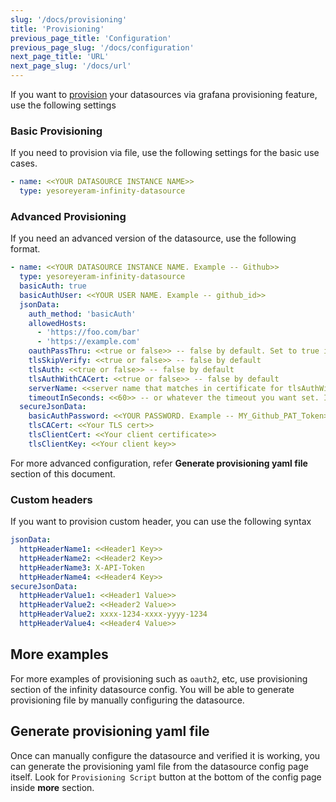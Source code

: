 ```yaml
---
slug: '/docs/provisioning'
title: 'Provisioning'
previous_page_title: 'Configuration'
previous_page_slug: '/docs/configuration'
next_page_title: 'URL'
next_page_slug: '/docs/url'
---
```


If you want to [provision](https://grafana.com/docs/grafana/latest/administration/provisioning/#provisioning-grafana) your datasources via grafana provisioning feature, use the following settings

### Basic Provisioning

If you need to provision via file, use the following settings for the basic use cases.

```yaml
- name: <<YOUR DATASOURCE INSTANCE NAME>>
  type: yesoreyeram-infinity-datasource
```

### Advanced Provisioning

If you need an advanced version of the datasource, use the following format.

```yaml
- name: <<YOUR DATASOURCE INSTANCE NAME. Example -- Github>>
  type: yesoreyeram-infinity-datasource
  basicAuth: true
  basicAuthUser: <<YOUR USER NAME. Example -- github_id>>
  jsonData:
    auth_method: 'basicAuth'
    allowedHosts:
      - 'https://foo.com/bar'
      - 'https://example.com'
    oauthPassThru: <<true or false>> -- false by default. Set to true if you want to pass the auth token from grafana
    tlsSkipVerify: <<true or false>> -- false by default
    tlsAuth: <<true or false>> -- false by default
    tlsAuthWithCACert: <<true or false>> -- false by default
    serverName: <<server name that matches in certificate for tlsAuthWithCACert>>
    timeoutInSeconds: <<60>> -- or whatever the timeout you want set. If not set defaults to 60.
  secureJsonData:
    basicAuthPassword: <<YOUR PASSWORD. Example -- MY_Github_PAT_Token>>
    tlsCACert: <<Your TLS cert>>
    tlsClientCert: <<Your client certificate>>
    tlsClientKey: <<Your client key>>
```

For more advanced configuration, refer **Generate provisioning yaml file** section of this document.

### Custom headers

If you want to provision custom header, you can use the following syntax

```yaml
jsonData:
  httpHeaderName1: <<Header1 Key>>
  httpHeaderName2: <<Header2 Key>>
  httpHeaderName3: X-API-Token
  httpHeaderName4: <<Header4 Key>>
secureJsonData:
  httpHeaderValue1: <<Header1 Value>>
  httpHeaderValue2: <<Header2 Value>>
  httpHeaderValue2: xxxx-1234-xxxx-yyyy-1234
  httpHeaderValue4: <<Header4 Value>>
```

## More examples

For more examples of provisioning such as `oauth2`, etc, use provisioning section of the infinity datasource config. You will be able to generate provisioning file by manually configuring the datasource.

## Generate provisioning yaml file

Once can manually configure the datasource and verified it is working, you can generate the provisioning yaml file from the datasource config page itself. Look for `Provisioning Script` button at the bottom of the config page inside **more** section.
